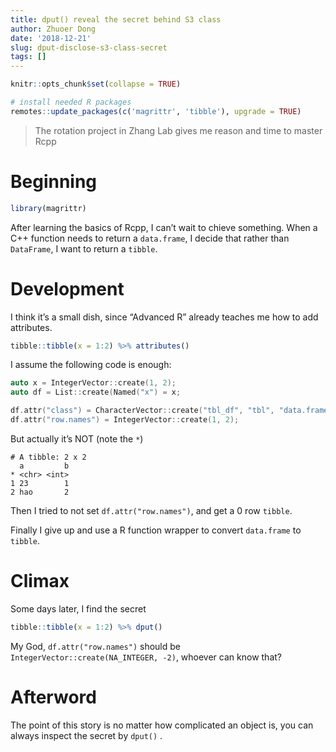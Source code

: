 ```yaml
---
title: dput() reveal the secret behind S3 class
author: Zhuoer Dong
date: '2018-12-21'
slug: dput-disclose-s3-class-secret
tags: []
---
```


```r
knitr::opts_chunk$set(collapse = TRUE)
```

```r
# install needed R packages
remotes::update_packages(c('magrittr', 'tibble'), upgrade = TRUE)
```

> The rotation project in Zhang Lab gives me reason and time to master Rcpp


# Beginning

```r
library(magrittr)
```


After learning the basics of Rcpp, I can't wait to chieve something. When a C++ function needs to return a `data.frame`, I decide that rather than `DataFrame`, I want to return a `tibble`.


# Development

I think it's a small dish, since "Advanced R" already teaches me how to add attributes.

```r
tibble::tibble(x = 1:2) %>% attributes()
```

I assume the following code is enough:

```cpp
auto x = IntegerVector::create(1, 2);
auto df = List::create(Named("x") = x;

df.attr("class") = CharacterVector::create("tbl_df", "tbl", "data.frame");
df.attr("row.names") = IntegerVector::create(1, 2);
```

But actually it's NOT (note the `*`)

```
# A tibble: 2 x 2
  a         b
* <chr> <int>
1 23        1
2 hao       2
```

Then I tried to not set `df.attr("row.names")`, and get a 0 row `tibble`.

Finally I give up and use a R function wrapper to convert `data.frame` to `tibble`.



# Climax

Some days later, I find the secret

```r
tibble::tibble(x = 1:2) %>% dput()
```

My God, `df.attr("row.names")` should be `IntegerVector::create(NA_INTEGER, -2)`, whoever can know that?


# Afterword

The point of this story is no matter how complicated an object is, you can always inspect the secret by `dput()` .



